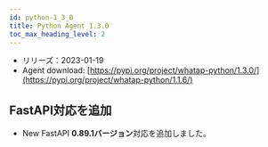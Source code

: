 ```yaml
---
id: python-1_3_0
title: Python Agent 1.3.0
toc_max_heading_level: 2
---
```



-   リリーズ：2023-01-19
-   Agent download: [https://pypi.org/project/whatap-python/1.3.0/](https://pypi.org/project/whatap-python/1.1.6/)

## FastAPI対応を追加

-   <Status>New</Status> FastAPI <b>0.89.1バージョン</b>対応を追加しました。

<!-- 
## 배포 내역

배포일: 2023-01-19

* <Status>New</Status> FastAPI 0.89.1 버전 지원을 추가 했습니다.


## 다운로드

* Agent download: https://pypi.org/project/whatap-python/1.3.0/

-->
